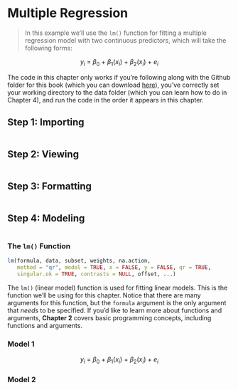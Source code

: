 # Multiple Regression 

> In this example we'll use the `lm()` function for fitting a multiple regression model with two continuous predictors, which will take the following forms: 

$$y_i\ =\ \beta_0\ +\ \beta_1\left(x_i\right)\ +\ \beta_2\left(x_i\right)\ +\ e_i$$

The code in this chapter only works if you're following along with the Github folder for this book (which you can download [here](https://github.com/JasonDude16)), you've correctly set your working directory to the data folder (which you can learn how to do in Chapter 4), and run the code in the order it appears in this chapter. 

## Step 1: Importing {-}
```r

```

## Step 2: Viewing {-}
```r

```

## Step 3: Formatting {-}
```r

```

## Step 4: Modeling {-}
```r

```

### The `lm()` Function {-}

```r
lm(formula, data, subset, weights, na.action,
   method = "qr", model = TRUE, x = FALSE, y = FALSE, qr = TRUE,
   singular.ok = TRUE, contrasts = NULL, offset, ...)
```

The `lm()` (linear model) function is used for fitting linear models. This is the function we'll be using for this chapter. Notice that there are many arguments for this function, but the `formula` argument is the only argument that *needs* to be specified. If you'd like to learn more about functions and arguments, **Chapter 2** covers basic programming concepts, including functions and arguments.

### Model 1 {-} 
$$y_i\ =\ \beta_0\ +\ \beta_1\left(x_i\right)\ +\ \beta_2\left(x_i\right)\ +\ e_i$$

### Model 2 {-}

